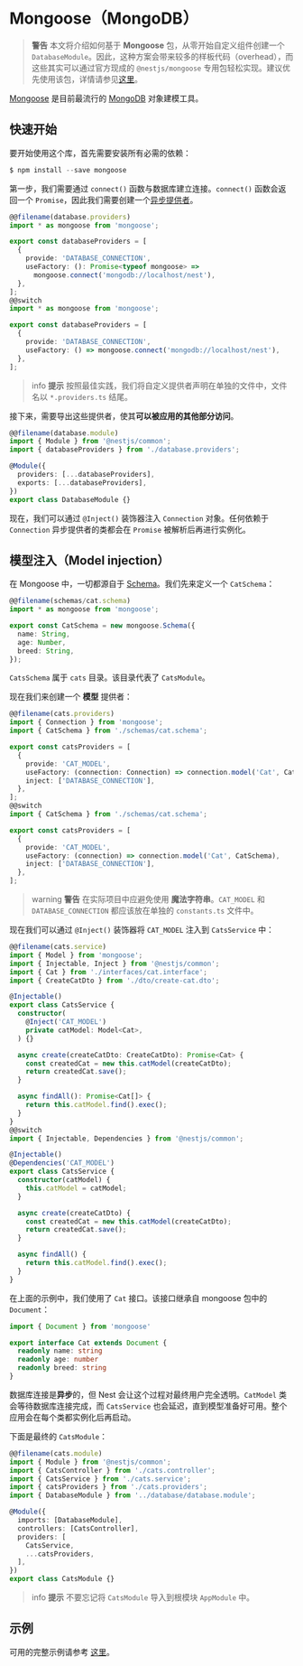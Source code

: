 # Mongoose（MongoDB）

> **警告** 本文将介绍如何基于 **Mongoose** 包，从零开始自定义组件创建一个 `DatabaseModule`。因此，这种方案会带来较多的样板代码（overhead），而这些其实可以通过官方现成的 `@nestjs/mongoose` 专用包轻松实现。建议优先使用该包，详情请参见[这里](/techniques/mongodb)。

[Mongoose](https://mongoosejs.com) 是目前最流行的 [MongoDB](https://www.mongodb.org/) 对象建模工具。

## 快速开始

要开始使用这个库，首先需要安装所有必需的依赖：

```ts
$ npm install --save mongoose
```

第一步，我们需要通过 `connect()` 函数与数据库建立连接。`connect()` 函数会返回一个 `Promise`，因此我们需要创建一个[异步提供者](/fundamentals/async-components)。

```ts
@@filename(database.providers)
import * as mongoose from 'mongoose';

export const databaseProviders = [
  {
    provide: 'DATABASE_CONNECTION',
    useFactory: (): Promise<typeof mongoose> =>
      mongoose.connect('mongodb://localhost/nest'),
  },
];
@@switch
import * as mongoose from 'mongoose';

export const databaseProviders = [
  {
    provide: 'DATABASE_CONNECTION',
    useFactory: () => mongoose.connect('mongodb://localhost/nest'),
  },
];
```

> info **提示** 按照最佳实践，我们将自定义提供者声明在单独的文件中，文件名以 `*.providers.ts` 结尾。

接下来，需要导出这些提供者，使其**可以被应用的其他部分访问**。

```ts
@@filename(database.module)
import { Module } from '@nestjs/common';
import { databaseProviders } from './database.providers';

@Module({
  providers: [...databaseProviders],
  exports: [...databaseProviders],
})
export class DatabaseModule {}
```

现在，我们可以通过 `@Inject()` 装饰器注入 `Connection` 对象。任何依赖于 `Connection` 异步提供者的类都会在 `Promise` 被解析后再进行实例化。

## 模型注入（Model injection）

在 Mongoose 中，一切都源自于 [Schema](https://mongoosejs.com/docs/guide.html)。我们先来定义一个 `CatSchema`：

```ts
@@filename(schemas/cat.schema)
import * as mongoose from 'mongoose';

export const CatSchema = new mongoose.Schema({
  name: String,
  age: Number,
  breed: String,
});
```

`CatsSchema` 属于 `cats` 目录。该目录代表了 `CatsModule`。

现在我们来创建一个 **模型** 提供者：

```ts
@@filename(cats.providers)
import { Connection } from 'mongoose';
import { CatSchema } from './schemas/cat.schema';

export const catsProviders = [
  {
    provide: 'CAT_MODEL',
    useFactory: (connection: Connection) => connection.model('Cat', CatSchema),
    inject: ['DATABASE_CONNECTION'],
  },
];
@@switch
import { CatSchema } from './schemas/cat.schema';

export const catsProviders = [
  {
    provide: 'CAT_MODEL',
    useFactory: (connection) => connection.model('Cat', CatSchema),
    inject: ['DATABASE_CONNECTION'],
  },
];
```

> warning **警告** 在实际项目中应避免使用 **魔法字符串**。`CAT_MODEL` 和 `DATABASE_CONNECTION` 都应该放在单独的 `constants.ts` 文件中。

现在我们可以通过 `@Inject()` 装饰器将 `CAT_MODEL` 注入到 `CatsService` 中：

```ts
@@filename(cats.service)
import { Model } from 'mongoose';
import { Injectable, Inject } from '@nestjs/common';
import { Cat } from './interfaces/cat.interface';
import { CreateCatDto } from './dto/create-cat.dto';

@Injectable()
export class CatsService {
  constructor(
    @Inject('CAT_MODEL')
    private catModel: Model<Cat>,
  ) {}

  async create(createCatDto: CreateCatDto): Promise<Cat> {
    const createdCat = new this.catModel(createCatDto);
    return createdCat.save();
  }

  async findAll(): Promise<Cat[]> {
    return this.catModel.find().exec();
  }
}
@@switch
import { Injectable, Dependencies } from '@nestjs/common';

@Injectable()
@Dependencies('CAT_MODEL')
export class CatsService {
  constructor(catModel) {
    this.catModel = catModel;
  }

  async create(createCatDto) {
    const createdCat = new this.catModel(createCatDto);
    return createdCat.save();
  }

  async findAll() {
    return this.catModel.find().exec();
  }
}
```

在上面的示例中，我们使用了 `Cat` 接口。该接口继承自 mongoose 包中的 `Document`：

```ts
import { Document } from 'mongoose'

export interface Cat extends Document {
  readonly name: string
  readonly age: number
  readonly breed: string
}
```

数据库连接是**异步**的，但 Nest 会让这个过程对最终用户完全透明。`CatModel` 类会等待数据库连接完成，而 `CatsService` 也会延迟，直到模型准备好可用。整个应用会在每个类都实例化后再启动。

下面是最终的 `CatsModule`：

```ts
@@filename(cats.module)
import { Module } from '@nestjs/common';
import { CatsController } from './cats.controller';
import { CatsService } from './cats.service';
import { catsProviders } from './cats.providers';
import { DatabaseModule } from '../database/database.module';

@Module({
  imports: [DatabaseModule],
  controllers: [CatsController],
  providers: [
    CatsService,
    ...catsProviders,
  ],
})
export class CatsModule {}
```

> info **提示** 不要忘记将 `CatsModule` 导入到根模块 `AppModule` 中。

## 示例

可用的完整示例请参考 [这里](https://github.com/nestjs/nest/tree/master/sample/14-mongoose-base)。
